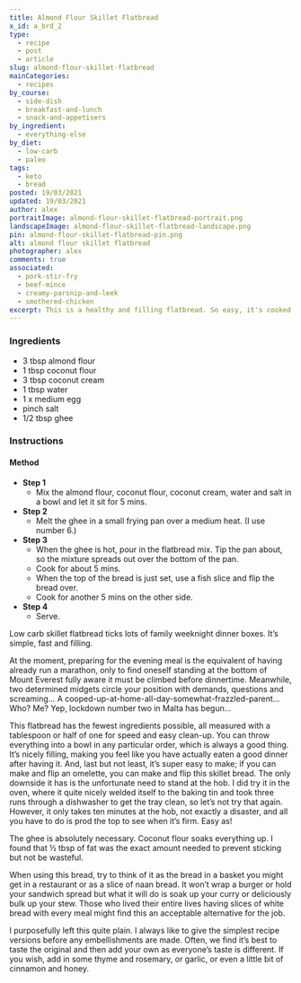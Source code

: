 ```yaml
---
title: Almond Flour Skillet Flatbread
x_id: a_brd_2
type:
  - recipe
  - post
  - article
slug: almond-flour-skillet-flatbread
mainCategories: 
  - recipes
by_course:
  - side-dish
  - breakfast-and-lunch
  - snack-and-appetisers
by_ingredient:
  - everything-else
by_diet:
  - low-carb
  - paleo
tags: 
  - keto
  - bread
posted: 19/03/2021
updated: 19/03/2021
author: alex
portraitImage: almond-flour-skillet-flatbread-portrait.png
landscapeImage: almond-flour-skillet-flatbread-landscape.png
pin: almond-flour-skillet-flatbread-pin.png
alt: almond flour skillet flatbread
photographer: alex
comments: true
associated: 
  - pork-stir-fry
  - beef-mince
  - creamy-parsnip-and-leek
  - smothered-chicken
excerpt: This is a healthy and filling flatbread. So easy, it's cooked on the hob and ready in just 10 mins!
---
```


<Ingredients>

### Ingredients
    
  - 3 tbsp almond flour
  - 1 tbsp coconut flour
  - 3 tbsp coconut cream
  - 1 tbsp water
  - 1 x medium egg
  - pinch salt
  - 1/2 tbsp ghee

</Ingredients>

<Instructions>

### Instructions

#### Method

  - **Step 1**
    - Mix the almond flour, coconut flour, coconut cream, water and salt in a bowl and let it sit for 5 mins.
  - **Step 2**
    - Melt the ghee in a small frying pan over a medium heat. (I use number 6.)
  - **Step 3**
    - When the ghee is hot, pour in the flatbread mix. Tip the pan about, so the mixture spreads out over the bottom of the pan.
    - Cook for about 5 mins. 
    - When the top of the bread is just set, use a fish slice and flip the bread over.
    - Cook for another 5 mins on the other side.
  - **Step 4**
    - Serve.

</Instructions>

<PostBody>

Low carb skillet flatbread ticks lots of family weeknight dinner boxes. It’s simple, fast and filling.

At the moment, preparing for the evening meal is the equivalent of having already run a marathon, only to find oneself standing at the bottom of Mount Everest fully aware it must be climbed before dinnertime. Meanwhile, two determined midgets circle your position with demands, questions and screaming…  A cooped-up-at-home-all-day-somewhat-frazzled-parent... Who? Me?  Yep, lockdown number two in Malta has begun…

This flatbread has the fewest ingredients possible, all measured with a tablespoon or half of one for speed and easy clean-up. You can throw everything into a bowl in any particular order, which is always a good thing. It’s nicely filling, making you feel like you have actually eaten a good dinner after having it. And, last but not least, it’s super easy to make; if you can make and flip an omelette, you can make and flip this skillet bread.  The only downside it has is the unfortunate need to stand at the hob. I did try it in the oven, where it quite nicely welded itself to the baking tin and took three runs through a dishwasher to get the tray clean, so let’s not try that again. However, it only takes ten minutes at the hob, not exactly a disaster, and all you have to do is prod the top to see when it’s firm. Easy as!

The ghee is absolutely necessary. Coconut flour soaks everything up. I found that ½ tbsp of fat was the exact amount needed to prevent sticking but not be wasteful. 

When using this bread, try to think of it as the bread in a basket you might get in a restaurant or as a slice of naan bread. It won’t wrap a burger or hold your sandwich spread but what it will do is soak up your curry or deliciously bulk up your stew. Those who lived their entire lives having slices of white bread with every meal might find this an acceptable alternative for the job. 

I purposefully left this quite plain. I always like to give the simplest recipe versions before any embellishments are made. Often, we find it’s best to taste the original and then add your own as everyone’s taste is different. If you wish, add in some thyme and rosemary, or garlic, or even a little bit of cinnamon and honey.

</PostBody>


